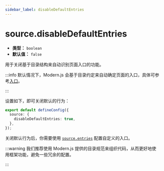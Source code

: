 ```yaml
---
sidebar_label: disableDefaultEntries
---
```


# source.disableDefaultEntries

- **类型：** `boolean`
- **默认值：** `false`

用于关闭基于目录结构来自动识别页面入口的功能。

:::info
默认情况下，Modern.js 会基于目录约定来自动确定页面的入口，具体可参考[入口](/guides/concept/entries)。

:::

设置如下，即可关闭默认的行为：

```ts title="modern.config.ts"
export default defineConfig({
  source: {
    disableDefaultEntries: true,
  },
});
```

关闭默认行为后，你需要使用 [`source.entries`](/configure/app/source/entries) 配置自定义的入口。

:::warning
我们推荐使用 Modern.js 提供的目录规范来组织代码，从而更好地使用框架功能，避免一些冗余的配置。

:::
